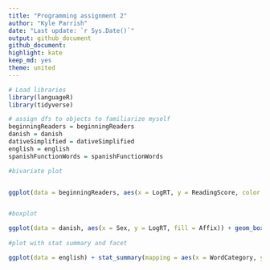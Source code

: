 ```yaml
---
title: "Programming assignment 2"
author: "Kyle Parrish"
date: "Last update: `r Sys.Date()`"
output: github_document
github_document:
highlight: kate
keep_md: yes
theme: united
---
```



```r

# Load libraries 
library(languageR)
library(tidyverse)

# assign dfs to objects to familiarize myself
beginningReaders = beginningReaders
danish = danish
dativeSimplified = dativeSimplified
english = english 
spanishFunctionWords = spanishFunctionWords

```

```r

#bivariate plot


ggplot(data = beginningReaders, aes(x = LogRT, y = ReadingScore, color = OrthLength)) + geom_point(alpha = .1) + geom_smooth(method = "lm", color = "grey35") + xlab("Reading time") + ylab("Reading Score") + ggtitle("Word familiarity and Written Frequency from English data")


#boxplot

ggplot(data = danish, aes(x = Sex, y = LogRT, fill = Affix)) + geom_boxplot() + xlab("Gender") + ylab("Reaction time") + ggtitle("A box plot by sex of the distribution of RT and per Danish affix")
                                                                                                                                                                  
#plot with stat summary and facet

ggplot(data = english) + stat_summary(mapping = aes(x = WordCategory, y = RTnaming), fun.min = min, fun.max = max, fun = median) + geom_jitter(data = english, aes(x = WordCategory, y = RTnaming), alpha = .1, color = "seagreen3") + facet_wrap(~ AgeSubject, nrow = 1)  + xlab("Word Category") + ylab("Reaction time") + ggtitle("Reaction times of word classes by age")


```

